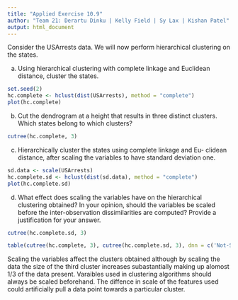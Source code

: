 ---
title: "Applied Exercise 10.9"
author: "Team 21: Derartu Dinku | Kelly Field | Sy Lax | Kishan Patel"
output: html_document
---

Consider the USArrests data. We will now perform hierarchical clustering on the states.

a. Using hierarchical clustering with complete linkage and Euclidean distance, cluster the states.

```{r}
set.seed(2)
hc.complete <- hclust(dist(USArrests), method = "complete")
plot(hc.complete)
```

b. Cut the dendrogram at a height that results in three distinct clusters. Which states belong to which clusters?
```{r}
cutree(hc.complete, 3)
```

c. Hierarchically cluster the states using complete linkage and Eu- clidean distance, after scaling the variables to have standard deviation one.
```{r}
sd.data <- scale(USArrests)
hc.complete.sd <- hclust(dist(sd.data), method = "complete")
plot(hc.complete.sd)
```

d. What effect does scaling the variables have on the hierarchical clustering obtained? In your opinion, should the variables be scaled before the inter-observation dissimilarities are computed? Provide a justification for your answer.

```{r}
cutree(hc.complete.sd, 3)
```

```{r}
table(cutree(hc.complete, 3), cutree(hc.complete.sd, 3), dnn = c('Not-Scaled', 'Scaled'))
```

Scaling the variables affect the clusters obtained although by scaling the data the size of the third cluster increases subastantially making up alomost 1/3 of the data present. Varaibles used in clustering algorithms should always be scaled beforehand. The diffence in scale of the features used  could artificially pull a data point towards a particular cluster.